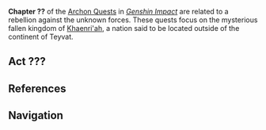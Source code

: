 {{Upcoming}}
{{Chapter Infobox
|image           = Unknown.png
|type            = Archon
|prev            = Chapter VI
|next            = Epilogue
|featuredAct     = The Dream Yet to be Dreamed
}}
'''Chapter ??''' of the [[Archon Quests]] in ''[[Genshin Impact]]'' are related to a rebellion against the unknown forces. These quests focus on the mysterious fallen kingdom of [[Khaenri'ah]], a nation said to be located outside of the continent of Teyvat.

{{Quote|In the perpetual meantime of a sheltered eternity, most are content to live, and not to dream. But in the hidden corners where the gods' gaze does not fall, there are those who dream of dreaming. Some say a few are chosen and the rest are dregs, but I say we humans have our humanity. We will defy this world with a power from beyond.|[[Dainsleif]]|Teyvat Chapter Storyline Preview<ref>YouTube: [https://www.youtube.com/watch?TAlKhARUcoY Teyvat Chapter Storyline Preview]</ref>}}

==Act ???==
{{Main|The Dream Yet to be Dreamed}}

==References==
{{Reflist}}

==Navigation==
{{Archon Quest Navbox|chapter=Chapter VII}}